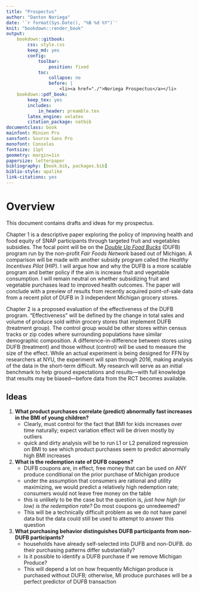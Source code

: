 ```yaml
---
title: "Prospectus"
author: "Danton Noriega"
date: '`r format(Sys.Date(), "%B %d %Y")`'
knit: "bookdown::render_book"
output:
    bookdown::gitbook:
        css: style.css
        keep_md: yes
        config:
            toolbar:
                position: fixed
            toc:
                collapse: no
                before: |
                    <li><a href="./">Noriega Prospectus</a></li>
    bookdown::pdf_book:
        keep_tex: yes
        includes:
            in_header: preamble.tex
        latex_engine: xelatex
        citation_package: natbib
documentclass: book
mainfont: Minion Pro
sansfont: Source Sans Pro
monofont: Consolas
fontsize: 11pt
geometry: margin=1in
papersize: letterpaper
bibliography: [book.bib, packages.bib]
biblio-style: apalike
link-citations: yes
---
```


# Overview {#index}

This document contains drafts and ideas for my prospectus.

Chapter 1 is a descriptive paper exploring the policy of improving health and food equity of SNAP participants through targeted fruit and vegetables subsidies. The focal point will be on the [*Double Up Food Bucks*][dufb] (DUFB) program run by the non-profit *Fair Foods Network* based out of Michigan. A comparison will be made with another subsidy program called the *Healthy Incentives Pilot* (HIP). I will argue how and why the DUFB is a more scalable program and better policy if the aim is increase fruit and vegetable consumption. I will remain neutral on whether subsidizing fruit and vegetable purchases lead to improved health outcomes. The paper will conclude with a preview of results from recently acquired point-of-sale data from a recent pilot of DUFB in 3 independent Michigan grocery stores.

[dufb]: http://www.doubleupfoodbucks.org/

Chapter 2 is a proposed evaluation of the effectiveness of the DUFB program. "Effectiveness" will be defined by the change in total sales and volume of produce sold within grocery stores that implement DUFB (treatment group). The control group would be other stores within census tracks or zip codes where surrounding populations have similar demographic composition. A difference-in-difference between stores using DUFB (treatment) and those without (control) will be used to measure the size of the effect. While an actual experiment is being designed for FFN by researchers at NYU, the experiment will span through 2016, making analysis of the data in the short-term difficult. My research will serve as an initial benchmark to help ground expectations and results---with full knowledge that results may be biased---before data from the RCT becomes available.


## Ideas

1. **What product purchases correlate (predict) abnormally fast increases in the BMI of young children?**
    - Clearly, must control for the fact that BMI for kids increases over time naturally; expect variation effect will be driven mostly by outliers
    - quick and dirty analysis will be to run L1 or L2 penalized regression on BMI to see which product purchases seem to predict abnormally high BMI increases
2. **What is the redemption rate of DUFB coupons?**
    - DUFB coupons are, in effect, free money that can be used on ANY produce conditional on the prior purchase of Michigan produce
    - under the assumption that consumers are rational and utility maximizing, we would predict a relatively high redemption rate; consumers would not leave free money on the table
    - this is unlikely to be the case but the question is, *just how high (or low) is the redemption rate?* Do most coupons go unredeemed?
    - This will be a technically difficult problem as we do not have panel data but the data could still be used to attempt to answer this question
3. **What purchasing behavior distinguishes DUFB participants from non-DUFB participants?**
    - households have already self-selected into DUFB and non-DUFB. do their purchasing patterns differ substantially?
    - Is it possible to identify a DUFB purchase if we remove Michigan Produce?
    - This will depend a lot on how frequently Michigan produce is purchased without DUFB; otherwise, MI produce purchases will be a perfect predictor of DUFB transaction
